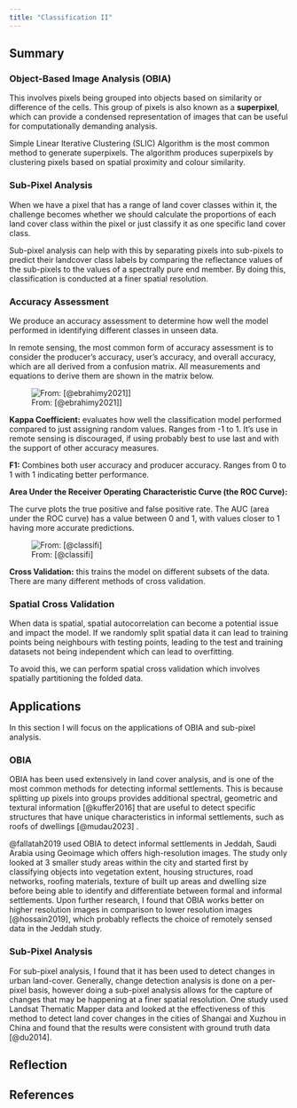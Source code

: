 ```yaml
---
title: "Classification II"
---
```


## Summary

### Object-Based Image Analysis (OBIA)

This involves pixels being grouped into objects based on similarity or difference of the cells. This group of pixels is also known as a **superpixel**, which can provide a condensed representation of images that can be useful for computationally demanding analysis.  

Simple Linear Iterative Clustering (SLIC) Algorithm is the most common method to generate superpixels. The algorithm produces superpixels by clustering pixels based on spatial proximity and colour similarity.

### Sub-Pixel Analysis

When we have a pixel that has a range of land cover classes within it, the challenge becomes whether we should calculate the proportions of each land cover class within the pixel or just classify it as one specific land cover class.

Sub-pixel analysis can help with this by separating pixels into sub-pixels to predict their landcover class labels by comparing the reflectance values of the sub-pixels to the values of a spectrally pure end member. By doing this, classification is conducted at a finer spatial resolution.

### Accuracy Assessment

We produce an accuracy assessment to determine how well the model performed in identifying different classes in unseen data.

In remote sensing, the most common form of accuracy assessment is to consider the producer's accuracy, user's accuracy, and overall accuracy, which are all derived from a confusion matrix. All measurements and equations to derive them are shown in the matrix below.

![From: [@ebrahimy2021]\]](accuracy_assessment_matrix.jpg)

**Kappa Coefficient:** evaluates how well the classification model performed compared to just assigning random values. Ranges from -1 to 1. It's use in remote sensing is discouraged, if using probably best to use last and with the support of other accuracy measures.

**F1:** Combines both user accuracy and producer accuracy. Ranges from 0 to 1 with 1 indicating better performance.

**Area Under the Receiver Operating Characteristic Curve (the ROC Curve):**

The curve plots the true positive and false positive rate. The AUC (area under the ROC curve) has a value between 0 and 1, with values closer to 1 having more accurate predictions.

![From: [@classifi]](roc_area.png){fig-align="center"}

**Cross Validation:** this trains the model on different subsets of the data. There are many different methods of cross validation.

### Spatial Cross Validation

When data is spatial, spatial autocorrelation can become a potential issue and impact the model. If we randomly split spatial data it can lead to training points being neighbours with testing points, leading to the test and training datasets not being independent which can lead to overfitting.

To avoid this, we can perform spatial cross validation which involves spatially partitioning the folded data.

## Applications

In this section I will focus on the applications of OBIA and sub-pixel analysis.

### **OBIA** 

OBIA has been used extensively in land cover analysis, and is one of the most common methods for detecting informal settlements. This is because splitting up pixels into groups provides additional spectral, geometric and textural information [@kuffer2016] that are useful to detect specific structures that have unique characteristics in informal settlements, such as roofs of dwellings [@mudau2023] .

@fallatah2019 used OBIA to detect informal settlements in Jeddah, Saudi Arabia using Geoimage which offers high-resolution images. The study only looked at 3 smaller study areas within the city and started first by classifying objects into vegetation extent, housing structures, road networks, roofing materials, texture of built up areas and dwelling size before being able to identify and differentiate between formal and informal settlements. Upon further research, I found that OBIA works better on higher resolution images in comparison to lower resolution images [@hossain2019], which probably reflects the choice of remotely sensed data in the Jeddah study.

### Sub-Pixel Analysis

For sub-pixel analysis, I found that it has been used to detect changes in urban land-cover. Generally, change detection analysis is done on a per-pixel basis, however doing a sub-pixel analysis allows for the capture of changes that may be happening at a finer spatial resolution. One study used Landsat Thematic Mapper data and looked at the effectiveness of this method to detect land cover changes in the cities of Shangai and Xuzhou in China and found that the results were consistent with ground truth data [@du2014].

## Reflection

## References
